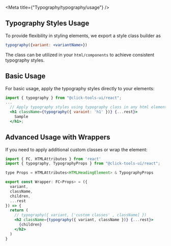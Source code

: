 
<Meta title={"Typography/typography/usage"} />

## Typography Styles Usage

To provide flexibility in styling elements, we export a style class builder as

```jsx
typography({variant: <variantName>})
```

The class can be utilized in your <code>html/components</code> to achieve consistent typography styles.

## Basic Usage

For basic usage, apply the typography styles directly to your elements:

```jsx
import { typography } from "@click-tools-ui/react";
...
  // Apply typography styles using typography class in any html element
  <h1 className={typography({ varaint: 'h1' })} {...rest}>
    Sample
  </h1>;
```

## Advanced Usage with Wrappers

If you need to apply additional custom classes or wrap the element:

```jsx
import { FC, HTMLAttributes } from 'react'
import { typography, TypographyProps } from "@click-tools-ui/react";

type Props = HTMLAttributes<HTMLHeadingElement> & TypographyProps

export const Wrapper: FC<Props> = ({
  variant,
  className,
  children,
  ...rest
}) => {
  return (
    // typography({ variant, ['custom classes' , className] })
    <h2 className={typography({ variant, className })} {...rest}>
      {children}
    </h2>
  )
}
```
